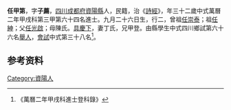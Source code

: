 {{明清人物信息框
| 姓名 = 任甲第
| 原名 =
| 圖片名稱= 
| 圖片大小 =
| 圖片說明 = 
| 最高職務 =
| 國家 = 大明 
| 爵位 =
| 籍貫 = [[四川|四川]][[成都府|成都府]][[資陽縣|資陽縣]]
| 族裔 = 
| 旗籍 = 
| 字號 = 
| 諡號 =
| 出生日期 = 九月二十六日
| 出生地點 =
| 逝世日期 = 
| 逝世地點 =
| 墓葬 =
| 配偶 = 丁氏
| 親屬 = 曾祖[[任崇泰|任崇泰]]，祖[[任紳|任紳]]，父[[任光啟|任光啟]]，母陳氏
| 出身 =
* 萬曆二年甲戌科進士
| 經歷 =
| 著作 =  
*
*
*
}}
'''任甲第'''{{BD|1543年||1602年||}}，字'''子薦'''，[[四川|四川]][[成都府|成都府]][[資陽縣|資陽縣]]人，民籍，治《[[詩經|詩經]]》，年三十二歲中式萬曆二年甲戌科第三甲第六十四名進士。九月二十六日生，行二，曾祖[[任崇泰|任崇泰]]；祖[[任紳|任紳]]；父[[任光啟|任光啟]]；母陳氏。[[具慶下|具慶下]]，妻丁氏，兄甲登。由縣學生中式四川鄉試第六十六名[[舉人|舉人]]，[[會試|會試]]中式第三十八名<ref>《萬曆二年甲戌科進士登科錄》</ref>。

== 参考资料 ==
{{reflist}}
{{明朝人物小作品}}
{{萬曆二年甲戌科殿试金榜}}

{{Authority control}}
{{DEFAULTSORT:}}
[[Category:資陽人|Category:資陽人]]